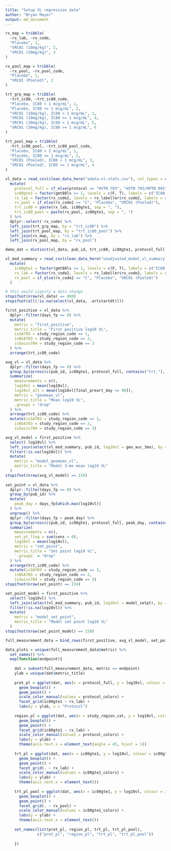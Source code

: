 ```yaml
---
title: "Setup VL regression data"
author: "Bryan Mayer"
output: md_document
---
```


<!--- THIS WILL NOT RUN ALONE--->
<!--- THIS IS MEANT TO BE CALLED AS A CHILD DOCUMENT BY THE SPECIFIC REGRESSION RESPORTS---->

```r

rx_map = tribble(
  ~rx_lab, ~rx_code,
  "Placebo", 1,
  "VRC01 (10mg/kg)", 2,
  "VRC01 (30mg/kg)", 3
)

rx_pool_map = tribble(
  ~rx_pool, ~rx_pool_code,
  "Placebo", 1,
  "VRC01 (Pooled)", 2
)

trt_grp_map = tribble(
  ~trt_ic80, ~trt_ic80_code,
  "Placebo, IC80 < 1 mcg/mL", 1,
  "Placebo, IC80 >= 1 mcg/mL", 2,
  "VRC01 (10mg/kg), IC80 < 1 mcg/mL", 3,
  "VRC01 (10mg/kg), IC80 >= 1 mcg/mL", 4,
  "VRC01 (30mg/kg), IC80 < 1 mcg/mL", 5,
  "VRC01 (30mg/kg), IC80 >= 1 mcg/mL", 6
)

trt_pool_map = tribble(
  ~trt_ic80_pool, ~trt_ic80_pool_code,
  "Placebo, IC80 < 1 mcg/mL", 1,
  "Placebo, IC80 >= 1 mcg/mL", 2,
  "VRC01 (Pooled), IC80 < 1 mcg/mL", 3,
  "VRC01 (Pooled), IC80 >= 1 mcg/mL", 4
)

```

```r

vl_data = read_csv(clean_data_here("adata-vl-stats.csv"), col_types = cols()) %>%
  mutate(
    protocol_full = if_else(protocol == "HVTN 703", "HVTN 703/HPTN 085", "HVTN 704/HPTN 081"),
    ic80gte1 = factor(gmt80ls >= 1, levels = c(F, T), labels = c("IC80 < 1 mcg/mL", "IC80 >= 1 mcg/mL")),
    rx_lab = factor(rx_code2, levels = rx_labeller$rx_code2, labels = rx_labeller$trt_cat),
    rx_pool = if_else(rx_code2 == "C", "Placebo", "VRC01 (Pooled)"),
    trt_ic80 = paste(rx_lab, ic80gte1, sep = ", "),
    trt_ic80_pool = paste(rx_pool, ic80gte1, sep = ", ")
  ) %>%
  dplyr::select(-rx_code) %>%
  left_join(trt_grp_map, by = "trt_ic80") %>%
  left_join(trt_pool_map, by = "trt_ic80_pool") %>%
  left_join(rx_map, by = "rx_lab") %>%
  left_join(rx_pool_map, by = "rx_pool") 

demo_dat = distinct(vl_data, pub_id, trt_ic80, ic80gte1, protocol_full, rx_lab, rx_pool)

vl_mod_summary = read_csv(clean_data_here("unadjusted_model_vl_summary.csv"), col_types = cols()) %>%
  mutate(
    ic80gte1 = factor(gmt80ls >= 1, levels = c(F, T), labels = c("IC80 < 1 mcg/mL", "IC80 >= 1 mcg/mL")),
    rx_lab = factor(rx_code2, levels = rx_labeller$rx_code2, labels = rx_labeller$trt_cat),
    rx_pool = if_else(rx_code2 == "C", "Placebo", "VRC01 (Pooled)")
  )

# this would signify a data change
stopifnot(nrow(vl_data) == 880)
stopifnot(all(!is.na(select(vl_data, -artstartdt))))

first_positive = vl_data %>% 
  dplyr::filter(days_fp == 0) %>%
  mutate(
    metric = "first_positive",
    metric_title = "First positive log10 VL",
    isSA703 = study_region_code == 1,
    isNSA703 = study_region_code == 2,
    isSwiss704 = study_region_code == 3
  ) %>%
  arrange(trt_ic80_code)

avg_vl = vl_data %>% 
  dplyr::filter(days_fp >= 0) %>%
  group_by(across(c(pub_id, ic80gte1, protocol_full, contains("trt_"), contains("rx_"), study_region_code))) %>%
  summarize(
    measurements = n(),
    log10vl = mean(log10vl),
    log10vl_alt = mean(log10vl[final_preart_day <= 90]),
    metric = "geomean_vl",
    metric_title = "Mean log10 VL",
    .groups = "drop"
  ) %>%
  arrange(trt_ic80_code) %>%
  mutate(isSA703 = study_region_code == 1,
    isNSA703 = study_region_code == 2,
    isSwiss704 = study_region_code == 3)

avg_vl_model = first_positive %>%
  select(-log10vl) %>%
  left_join(select(vl_mod_summary, pub_id, log10vl = geo_auc_3mo), by = "pub_id") %>%
  filter(!is.na(log10vl)) %>%
  mutate(
    metric = "model_geomean_vl",
    metric_title = "Model 3-mo mean log10 VL"
  )
stopifnot(nrow(avg_vl_model) == 158)
  
set_point = vl_data %>% 
  dplyr::filter(days_fp >= 0) %>%
  group_by(pub_id) %>%
  mutate(
    peak_day = days_fp[which.max(log10vl)]
  ) %>%
  ungroup() %>%
  dplyr::filter(days_fp > peak_day) %>%
  group_by(across(c(pub_id, ic80gte1, protocol_full, peak_day, contains("trt_"), contains("rx_"), study_region_code))) %>%
  summarize(
    measurements = n(),
    set_pt_lloq = sum(cens > 0),
    log10vl = mean(log10vl),
    metric = "set_point",
    metric_title = "Set point log10 VL",
    `.groups` = "drop"
  ) %>%
  arrange(trt_ic80_code) %>%
  mutate(isSA703 = study_region_code == 1,
    isNSA703 = study_region_code == 2,
    isSwiss704 = study_region_code == 3)
stopifnot(nrow(set_point) == 134)

set_point_model = first_positive %>%
  select(-log10vl) %>%
  left_join(select(vl_mod_summary, pub_id, log10vl = model_setpt), by = "pub_id")  %>%
  filter(!is.na(log10vl)) %>%
  mutate(
    metric = "model_set_point",
    metric_title = "Model set point log10 VL"
  )
stopifnot(nrow(set_point_model) == 158)

full_measurement_data = bind_rows(first_positive, avg_vl_model, set_point_model, avg_vl, set_point)

```

```r

data_plots = unique(full_measurement_data$metric) %>%
  set_names() %>%
  map(function(endpoint){
    
    dat = subset(full_measurement_data, metric == endpoint)
    ylab = unique(dat$metric_title)
  
    prot_pl = ggplot(dat, aes(x = protocol_full, y = log10vl, colour = protocol_full)) +
      geom_boxplot() +
      geom_point() +
      scale_color_manual(values = protocol_colors) +
      facet_grid(ic80gte1 ~ rx_lab) +
      labs(y = ylab, x = "Protocol")
    
    region_pl = ggplot(dat, aes(x = study_region_cat, y = log10vl, colour = protocol_full)) +
      geom_boxplot() +
      geom_point() +
      facet_grid(ic80gte1 ~ rx_lab) +
      scale_color_manual(values = protocol_colors) +
      labs(y = ylab) +
      theme(axis.text.x = element_text(angle = 45, hjust = 1))
    
    trt_pl = ggplot(dat, aes(x = ic80gte1, y = log10vl, colour = ic80gte1)) +
      geom_boxplot() +
      geom_point() +
      facet_grid(. ~ rx_lab) +
      scale_color_manual(values = ic80gte1_colors) +
      labs(y = ylab) +
      theme(axis.text.x = element_text())
    
    trt_pl_pool = ggplot(dat, aes(x = ic80gte1, y = log10vl, colour = ic80gte1)) +
      geom_boxplot() +
      geom_point() +
      facet_grid(. ~ rx_pool) +
      scale_color_manual(values = ic80gte1_colors) +
      labs(y = ylab) +
      theme(axis.text.x = element_text())
    
    set_names(list(prot_pl, region_pl, trt_pl, trt_pl_pool),
              c("prot_pl", "region_pl", "trt_pl", "trt_pl_pool"))
    
    })

```
